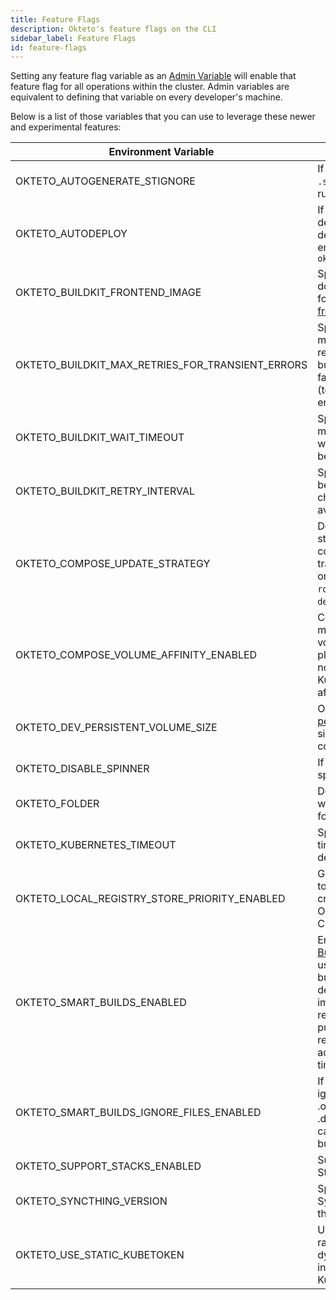 ```yaml
---
title: Feature Flags
description: Okteto's feature flags on the CLI
sidebar_label: Feature Flags
id: feature-flags
---
```



Setting any feature flag variable as an [Admin Variable](admin/dashboard.mdx#admin-variables) will enable that feature flag for all operations within the cluster.
Admin variables are equivalent to defining that variable on every developer's machine.


Below is a list of those variables that you can use to leverage these newer and experimental features:

| Environment Variable                             | Description                                                                                                                                                                                                                     | Default Value          |
|--------------------------------------------------|---------------------------------------------------------------------------------------------------------------------------------------------------------------------------------------------------------------------------------|------------------------|
| OKTETO_AUTOGENERATE_STIGNORE                     | If true, generates the `.stignore` file when running `okteto up`                                                                                                                                                                | `false`                |
| OKTETO_AUTODEPLOY                                | If set, forces the deployment of the development environment on `okteto up`                                                                                                                                                     | `false`                |
| OKTETO_BUILDKIT_FRONTEND_IMAGE                   | Specifies the default docker image to use for the [BuildKit frontend](https://docs.docker.com/build/buildkit/frontend/)                                                                                                         | Built-in Dockerfile frontend                    |
| OKTETO_BUILDKIT_MAX_RETRIES_FOR_TRANSIENT_ERRORS | Specifies the maximum number of retry attempts for build processes that fail due to transient (temporary) BuildKit errors                                                                                                       | `3`                    |
| OKTETO_BUILDKIT_WAIT_TIMEOUT                     | Specifies the maximum duration to wait for BuildKit to become available                                                                                                                                                         | `10m`                  |
| OKTETO_BUILDKIT_RETRY_INTERVAL                   | Specifies the interval between successive checks of BuildKit's availability status                                                                                                                                              | `5s`                   |
| OKTETO_COMPOSE_UPDATE_STRATEGY                   | Defines the update strategy that the compose must translate (it can be one of: `rolling`/`recreate`/`on-delete`)                                                                                                                | N/A                    |
| OKTETO_COMPOSE_VOLUME_AFFINITY_ENABLED           | Compose services mounting the same volume will be placed on the same node using Kubernetes's pod affinity                                                                                                                       | `true`                 |
| OKTETO_DEV_PERSISTENT_VOLUME_SIZE                | Override the default [persistent volume](reference/okteto-manifest.mdx#persistentvolume-object-optional) size for dev containers                                                                                                | N/A                    |
| OKTETO_DISABLE_SPINNER                           | If set, disables the spinner rotation                                                                                                                                                                                           | `false`                |
| OKTETO_FOLDER                                    | Defines the path where the Okteto folder is located                                                                                                                                                                             | `$OKTETO_HOME/.okteto` |
| OKTETO_KUBERNETES_TIMEOUT                        | Specifies the timeout while deploying                                                                                                                                                                                           | `0`                    |
| OKTETO_LOCAL_REGISTRY_STORE_PRIORITY_ENABLED     | Gives more priority to the local registry credentials than the Okteto Registry Credentials                                                                                                                                      | `false`                |
| OKTETO_SMART_BUILDS_ENABLED                      | Enables the [Smart Builds feature](core/build-service.mdx#smart-builds) that uses a hash of the build context to determine if an image needs to be rebuilt or can be pulled from the registry. This can accelerate build times  | `true`                 |
| OKTETO_SMART_BUILDS_IGNORE_FILES_ENABLED         | If set, considers ignores rules in .oktetoignore and .dockerignore for calculating smart build context.                                                                                                                         | `false`                |
| OKTETO_SUPPORT_STACKS_ENABLED                    | Support Okteto Stacks syntax                                                                                                                                                                                                    | `false`                |
| OKTETO_SYNCTHING_VERSION                         | Specifies the Syncthing version the CLI must use                                                                                                                                                                                | N/A                    |
| OKTETO_USE_STATIC_KUBETOKEN                      | Use a fixed token rather than a dynamic token for interactions with the Kubernetes API                                                                                                                                          | `false`                |